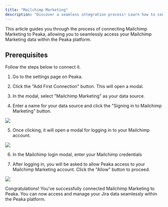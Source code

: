 ```yaml
---
title: "Mailchimp Marketing"
description: "Discover a seamless integration process! Learn how to connect Mailchimp Marketing to Peaka effortlessly for streamlined transactions."
---
```


This article guides you through the process of connecting Mailchimp Marketing to Peaka, allowing you to seamlessly access your Mailchimp Marketing data within the Peaka platform.

## Prerequisites

Follow the steps below to connect it.

1. Go to the settings page on Peaka.

2. Click the "Add First Connection" button. This will open a modal.

3. In the modal, select "Mailchimp Marketing" as your data source.

4. Enter a name for your data source and click the "Signing in to Mailchimp Marketing" button.

<img src="https://cdn.peaka.com/integrations/marketing-integration-1.png" />

5. Once clicking, it will open a modal for logging in to your Mailchimp account.

<img src="https://cdn.peaka.com/integrations/marketing-integration-2.png" />

6. In the Mailchimp login modal, enter your Mailchimp credentials

7. After logging in, you will be asked to allow Peaka access to your Mailchimp Marketing account. Click the "Allow" button to proceed.

<img src="https://cdn.peaka.com/integrations/marketing-integration-3.png" />

Congratulations! You've successfully connected Mailchimp Marketing to Peaka. You can now access and manage your Jira data seamlessly within the Peaka platform.
